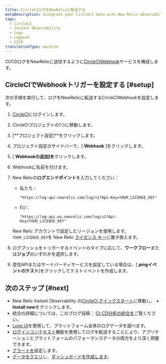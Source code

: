 ```yaml
---
title: CircleCIログをNewRelicに転送する
metaDescription: Integrate your CircleCI data with New Relic observability.
tags:
  - CircleCI
  - Instant Observability
  - Logs
  - Logpush
  - CICD
translationType: machine
---
```


CI/CDログをNewRelicに送信するように[CircleCIWebhook](https://circleci.com/docs/2.0/webhooks/)サービスを構成します。

## CircleCIでWebhookトリガーを設定する [#setup]

次の手順を実行して、ログをNewRelicに転送するCircleCIWebhookを設定します。

1. [CircleCI](https://app.circleci.com/projects)にログインします。

2. CircleCIプロジェクトの1つに移動します。

3. \[**プロジェクト設定]**をクリックします。

4. プロジェクト設定のサイドバーで、\[ **Webhook** ]をクリックします。

5. \[ **Webhookの追加]を**クリックします。

6. Webhookに名前を付けます。

7. New Relicの**ログエンドポイント**を入力してください：

   * 私たち：

     ```
     "https://log-api.newrelic.com/log/v1?Api-Key=YOUR_LICENSE_KEY"
     ```

   * EU：

     ```
     "https://log-api.eu.newrelic.com/log/v1?Api-Key=YOUR_LICENSE_KEY"
     ```

   New Relic アカウントで設定したリージョンを使用します。`YOUR_LICENSE_KEY`を New Relic [ライセンス キー](/docs/apis/intro-apis/new-relic-api-keys/#license-key)に置き換えます。

8. ログプッシュをトリガーするイベントのタイプに応じて、**ワークフロー**または**ジョブ**のいずれかを選択します。

9. 受信APIまたはサードパーティサービスを設定している場合は、\[ **pingイベントのテスト**]をクリックしてテストイベントを作成します。

<InstallFeedback/>

## 次のステップ [#next]

* New Relic Instant Observability の[CircleCI クイックスタート](https://newrelic.com/instant-observability/circleci/39109d3d-b1d8-4366-8ca9-b8925005f727)に移動し、 **+ Install now**をクリックします。
* 統合の詳細については、このブログ投稿： [CI-CD分析の統合を](https://newrelic.com/blog/nerdlog/integrations-for-ci-cd-analytics)ご覧ください。
* [Logs UI](/docs/logs/log-management/ui-data/use-logs-ui/)を使用して、プラットフォーム全体のログデータを調べます。
* [ログインコンテキスト](/docs/logs/enable-log-management-new-relic/configure-logs-context/configure-logs-context-apm-agents/)機能を使用してログを転送することにより、アプリケーションとプラットフォームのパフォーマンスデータの両方をより深く把握できます。
* [アラートを](/docs/alerts-applied-intelligence/new-relic-alerts/alert-conditions/create-alert-conditions/)設定します。
* [データをクエリ](/docs/query-your-data/explore-query-data/get-started/introduction-querying-new-relic-data/)し、[ダッシュボードを作成します](/docs/query-your-data/explore-query-data/dashboards/introduction-dashboards/)。